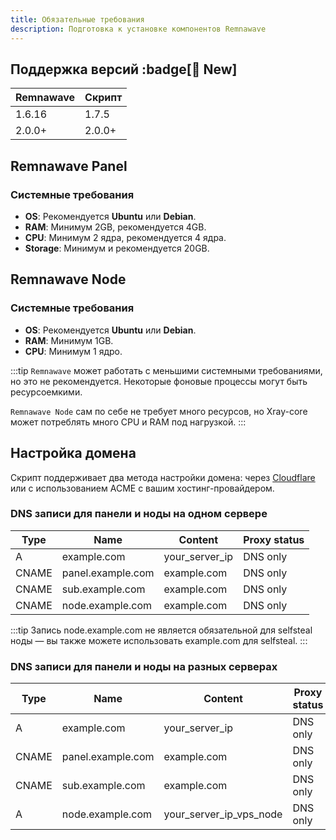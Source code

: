 ---
title: Обязательные требования
description: Подготовка к установке компонентов Remnawave
---


## Поддержка версий :badge[🎉 New]

| Remnawave | Скрипт   |
|-----------|----------|
| 1.6.16    | 1.7.5    |
| 2.0.0+    | 2.0.0+   |

## Remnawave Panel

### Системные требования

- **OS**: Рекомендуется **Ubuntu** или **Debian**.
- **RAM**: Минимум 2GB, рекомендуется 4GB.
- **CPU**: Минимум 2 ядра, рекомендуется 4 ядра.
- **Storage**: Минимум и рекомендуется 20GB.

## Remnawave Node

### Системные требования

- **OS**: Рекомендуется **Ubuntu** или **Debian**.
- **RAM**: Минимум 1GB.
- **CPU**: Минимум 1 ядро.

:::tip
`Remnawave` может работать с меньшими системными требованиями, но это не рекомендуется. Некоторые фоновые процессы могут быть ресурсоемкими.

`Remnawave Node` сам по себе не требует много ресурсов, но Xray-core может потреблять много CPU и RAM под нагрузкой.
:::

## Настройка домена
Скрипт поддерживает два метода настройки домена: через [Cloudflare](https://dash.cloudflare.com/) или с использованием ACME с вашим хостинг-провайдером.

### DNS записи для панели и ноды на одном сервере

| Type  | Name              | Content          | Proxy status  |
| ----- | ----------------- | ---------------- | ------------- |
| A     | example.com       | your_server_ip   | DNS only      |
| CNAME | panel.example.com | example.com      | DNS only      |
| CNAME | sub.example.com   | example.com      | DNS only      |
| CNAME | node.example.com  | example.com      | DNS only      |

:::tip
Запись node.example.com не является обязательной для selfsteal ноды — вы также можете использовать example.com для selfsteal.
:::

### DNS записи для панели и ноды на разных серверах

| Type  | Name              | Content                 | Proxy status  |
| ----- | ----------------- | ----------------------- | ------------- |
| A     | example.com       | your_server_ip          | DNS only      |
| CNAME | panel.example.com | example.com             | DNS only      |
| CNAME | sub.example.com   | example.com             | DNS only      |
| A     | node.example.com  | your_server_ip_vps_node | DNS only      |